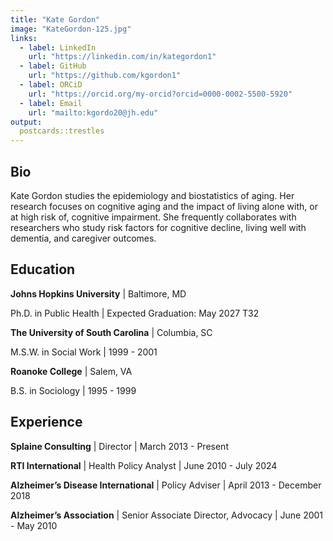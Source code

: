 ```yaml
---
title: "Kate Gordon"
image: "KateGordon-125.jpg"
links:
  - label: LinkedIn
    url: "https://linkedin.com/in/kategordon1"
  - label: GitHub
    url: "https://github.com/kgordon1"
  - label: ORCiD
    url: "https://orcid.org/my-orcid?orcid=0000-0002-5500-5920"
  - label: Email
    url: "mailto:kgordo20@jh.edu"
output:
  postcards::trestles
---
```

 
## Bio

Kate Gordon studies the epidemiology and biostatistics of aging. Her research focuses on cognitive aging and 
the impact of living alone with, or at high risk of, cognitive impairment. She frequently collaborates with 
researchers who study risk factors for cognitive decline, living well with dementia, and caregiver outcomes.

## Education

**Johns Hopkins University** | Baltimore, MD

Ph.D. in Public Health | Expected Graduation: May 2027
T32 

**The University of South Carolina** | Columbia, SC

M.S.W. in Social Work | 1999 - 2001

**Roanoke College** | Salem, VA

B.S. in Sociology | 1995 - 1999

## Experience

**Splaine Consulting** | Director | March 2013 - Present

**RTI International** | Health Policy Analyst | June 2010 - July 2024

**Alzheimer's Disease International** | Policy Adviser | April 2013 - December 2018

**Alzheimer's Association** | Senior Associate Director, Advocacy | June 2001 - May 2010
